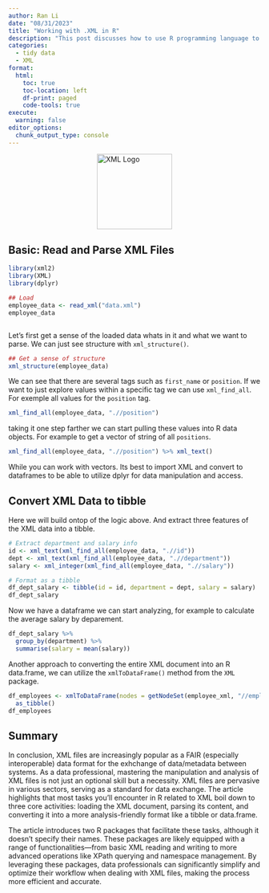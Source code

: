 ```yaml
---
author: Ran Li
date: "08/31/2023"
title: "Working with .XML in R"
description: "This post discusses how to use R programming language to read, parse, and manipulate XML files, covering two R packages and techniques for accessing elements and converting XML files to R data structures like tibbles and data.frames. In this post we will with two packages xml2 and XML."
categories:
  - tidy data
  - XML
format: 
  html:
    toc: true
    toc-location: left
    df-print: paged
    code-tools: true
execute: 
  warning: false
editor_options: 
  chunk_output_type: console
---
```


<img src="images/xml-logo.jpg" alt="XML Logo" style="height: 150px; display: block; margin: auto;"/>


## Basic: Read and Parse XML Files


```r
library(xml2)
library(XML)
library(dplyr)

## Load 
employee_data <- read_xml("data.xml")
employee_data



```

Let's first get a sense of the loaded data whats in it and what we want to parse. We can just see structure with `xml_structure()`.


```r
## Get a sense of structure
xml_structure(employee_data)
```


We can see that there are several tags such as `first_name` or `position`. If we want to just explore values within a specific tag we can use `xml_find_all`. For exemple all values for the `position` tag.


```r
xml_find_all(employee_data, ".//position")
```

taking it one step farther we can start pulling these values into R data objects. For example to get a vector of string of all `positions`.

```r
xml_find_all(employee_data, ".//position") %>% xml_text()
```

While you can work with vectors. Its best to import XML and convert to dataframes to be able to utilize dplyr for data manipulation and access.

## Convert XML Data to tibble

Here we will build ontop of the logic above. And extract three features of the XML data into a tibble. 


```r
# Extract department and salary info
id <- xml_text(xml_find_all(employee_data, ".//id"))
dept <- xml_text(xml_find_all(employee_data, ".//department"))
salary <- xml_integer(xml_find_all(employee_data, ".//salary"))

# Format as a tibble
df_dept_salary <- tibble(id = id, department = dept, salary = salary)
df_dept_salary
```

Now we have a dataframe we can start analyzing, for example to calculate the average salary by deparement.

```r
df_dept_salary %>% 
  group_by(department) %>% 
  summarise(salary = mean(salary))

```


Another approach to converting the entire XML document into an R data.frame, we can utilize the `xmlToDataFrame()` method from the `XML` package. 


```r
df_employees <- xmlToDataFrame(nodes = getNodeSet(employee_xml, "//employee")) %>%
  as_tibble()
df_employees
```


## Summary

In conclusion, XML files are increasingly popular as a FAIR (especially interoperable) data format for the exhchange of data/metadata between systems. As a data professional, mastering the manipulation and analysis of XML files is not just an optional skill but a necessity. XML files are pervasive in various sectors, serving as a standard for data exchange. The article highlights that most tasks you'll encounter in R related to XML boil down to three core activities: loading the XML document, parsing its content, and converting it into a more analysis-friendly format like a tibble or data.frame.

The article introduces two R packages that facilitate these tasks, although it doesn't specify their names. These packages are likely equipped with a range of functionalities—from basic XML reading and writing to more advanced operations like XPath querying and namespace management. By leveraging these packages, data professionals can significantly simplify and optimize their workflow when dealing with XML files, making the process more efficient and accurate.